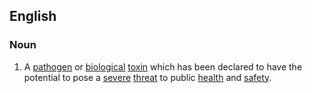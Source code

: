 ==English==

===Noun===
{{en-noun|sg=[[select]] [[agent]]}}
{{wikipedia}}

# {{US|legal}} A [[pathogen]] or [[biological]] [[toxin]] which has been declared to have the potential to pose a [[severe]] [[threat]] to public [[health]] and [[safety]].